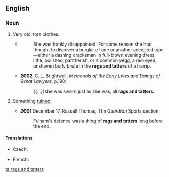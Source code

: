 ==English==
===Noun===
{{en-plural noun|head=[[rag]]s and [[tatter]]s}}

#Very old, torn clothes.
#*{{RQ:Vance Nobody|III}}
#*:She was frankly disappointed. For some reason she had thought to discover a burglar of one or another accepted type—either a dashing cracksman in full-blown evening dress, lithe, polished, pantherish, or a common yegg, a red-eyed, unshaven burly brute in the '''rags and tatters''' of a tramp.
#*'''2002''',  C. L. Brightwell, ''Memorials of the Early Lives and Doings of Great Lawyers'', p.198:
#*:{{...}}she was sworn just as she was, all '''rags and tatters'''.
#{{lb|en|by extension|lang=en}} Something [[ruined]].
#*'''2001''' December 17, Russell Thomas, ''The Guardian'' Sports section:
#*:Fulham's defence was a thing of '''rags and tatters''' long before the end.

====Translations====
{{trans-top|very old, torn clothes}}
* Czech: {{t+|cs|hadry|m-p}}
{{trans-mid}}
* French: {{t+|fr|haillons|p}}
{{trans-bottom}}

[[ta:rags and tatters]]